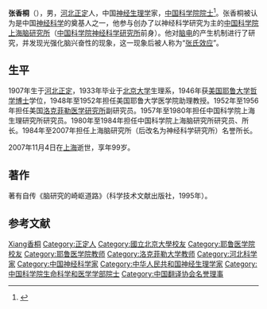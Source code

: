 {{Infobox_Person
| name = 张香桐
|image= 
|box_width= 
|occupation= 
| period = 
|birth_name=
| other_names =
| Sex = 男
|birth_date= {{Birth date|1907|11|27}}
|birth_place= {{QING}}[[河北省|河北省]][[正定县|正定县]]
|death_date= {{Death date and age|2007|11|4|1907|11|27}}
|death_place= {{PRC}}[[上海市|上海市]]
| nationality = {{PRC}}
| residence = [[上海|上海]]
| party =
| religion =
| spouse = 
| relatives = 
|education= 
| past = {{Infobox_People_CAS
|学部 = 生物学部
|专业 = 神经生理学
|当选年 = 1957年}}
|work =
|awards=
* 1980年，[[茨列休尔德|茨列休尔德]]奖
* 1992年，[[国际神经网络学会|国际神经网络学会]]颁发的终身成就奖
* 2000年，[[何梁何利科学与技术进步奖|何梁何利科学与技术进步奖]]
}}

'''张香桐'''（{{bd|1907年|11月27日|2007年|11月4日|catIdx=Zhang張香桐}}），男，[[河北|河北]][[正定县|正定]]人，中国[[神经生理学|神经生理学]]家，[[中国科学院院士|中国科学院院士]]<ref>{{Cite web|url=http://www.casad.cas.cn/aca/316/ygysmd-200906-t20090624_1809502.html|title=张香桐|accessdate=2018-10-13|work=中国科学院学部与院士|archive-date=2018-10-13|archive-url=https://web.archive.org/web/20181013093239/http://www.casad.cas.cn/aca/316/ygysmd-200906-t20090624_1809502.html}}</ref>。张香桐被认为是中国[[神经科学|神经科学]]的奠基人之一，他参与创办了以神经科学研究为主的[[中国科学院上海脑研究所|中国科学院上海脑研究所]]（[[中国科学院神经科学研究所|中国科学院神经科学研究所]]前身）。他对[[脑电|脑电]]的产生机制进行了研究，并发现光强化脑兴奋性的现象，这一现象后被人称为“[[张氏效应|张氏效应]]”。

== 生平 ==
1907年生于[[河北|河北]][[正定|正定]]，1933年毕业于[[北京大学|北京大学]]生理系，1946年获[[美国|美国]][[耶鲁大学|耶鲁大学]][[哲学博士|哲学博士]]学位，1948年至1952年担任美国耶鲁大学医学院助理教授。1952年至1956年担任美国[[洛克菲勒医学研究所|洛克菲勒医学研究所]]副研究员。1957年至1980年担任中国科学院上海生理研究所研究员。1980年至1984年担任中国科学院上海脑研究所研究员、所长。1984年至2007年担任上海脑研究所（后改名为神经科学研究所）名誉所长。

2007年11月4日在[[上海|上海]]逝世，享年99岁。

== 著作 ==
著有自传《脑研究的崎岖道路》（科学技术文献出版社，1995年）。

== 参考文献 ==
{{Reflist}}

{{中国科学院生命科学和医学学部院士}}
{{Navboxes 
| title  = 张香桐在[[中国翻译协会|中国翻译协会]]的职务
| list1  =
{{中国翻译工作者协会第三届理事会}}
{{中国翻译工作者协会第四届理事会}}
}}

{{Authority control}}
{{DEFAULTSORT:Zhang张香桐}}
[[Category:张姓|Xiang香桐]]
[[Category:正定人|Category:正定人]]
[[Category:國立北京大學校友|Category:國立北京大學校友]]
[[Category:耶鲁医学院校友|Category:耶鲁医学院校友]]
[[Category:耶鲁医学院教师|Category:耶鲁医学院教师]]
[[Category:洛克菲勒大学教师|Category:洛克菲勒大学教师]]
[[Category:河北科学家|Category:河北科学家]]
[[Category:中国神经科学家|Category:中国神经科学家]]
[[Category:中华人民共和国神经生理学家|Category:中华人民共和国神经生理学家]]
[[Category:中国科学院生命科学和医学学部院士|Category:中国科学院生命科学和医学学部院士]]
[[Category:中国翻译协会名誉理事|Category:中国翻译协会名誉理事]]